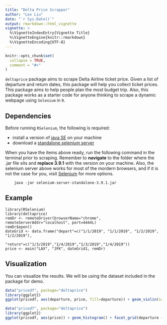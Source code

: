 ```yaml
---
title: "Delta Price Scrapper"
author: "Lex Liu"
date: "`r Sys.Date()`"
output: rmarkdown::html_vignette
vignette: >
  %\VignetteIndexEntry{Vignette Title}
  %\VignetteEngine{knitr::rmarkdown}
  %\VignetteEncoding{UTF-8}
---
```


```r
knitr::opts_chunk$set(
  collapse = TRUE,
  comment = "#>"
)
```

`deltaprice` package aims to scrape Delta Airline ticket price. Given a list of departure and return dates, this package will help you collect ticket prices. This package aims to help people plan the most budget trip. Also, this package works as a starter code for anyone thinking to scrape a dynamic webpage using `Selenium` in `R`. 

## Dependencies

Before running `RSelenium`, the following is required:

- install a version of [java SE]("https://www.oracle.com/technetwork/java/javase/overview/index.html") on your machine
- download a [standalone selenium server]("https://bit.ly/2TlkRyu")

When you have the items above ready, run the following command in the terminal prior to scraping. Remember to **navigate** to the folder where the .jar file sits and **replace 3.9.1** with the version on your machine. Also, the selenium server above works for most of the mordern browsers, and if it is not the case for you, visit [Selenium]("https://www.seleniumhq.org/") for more options.
```
    java -jar selenium-server-standalone-3.9.1.jar
```

## Example

```
library(RSelenium)
library(deltaprice)
remDr <- remoteDriver(browserName="chrome", remoteServerAddr="localhost", port=4444L)
remDr$open()
dateGrid <- data.frame("depart"=c("1/1/2019", "1/1/2019", "1/2/2019", "1/2/2019"),           
                "return"=c("1/3/2019","1/4/2019","1/3/2019","1/4/2019"))
price <- main("LAX", "JFK", dateGrid1, remDr)
```

## Visualization

You can visualize the results. We will be using the dataset included in the package for demo.
```r
data("pricedf", package="deltaprice")
library(ggplot2)
ggplot(pricedf, aes(departure, price, fill=departure)) + geom_violin(scale="area")
```

```r
data("pricedf", package="deltaprice")
library(ggplot2)
ggplot(pricedf, aes(price)) + geom_histogram() + facet_grid(departure ~ return)
```
